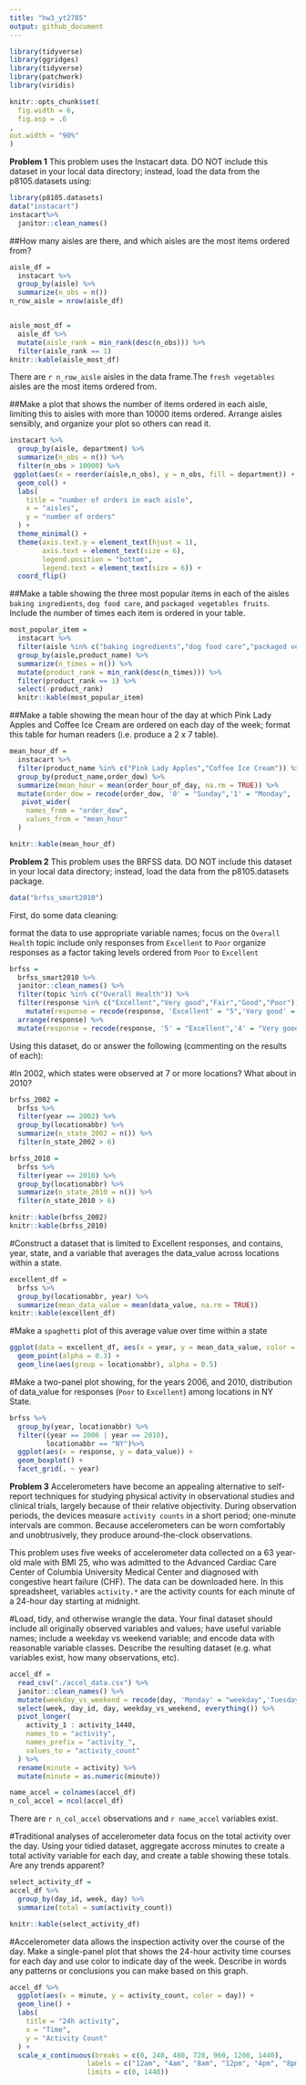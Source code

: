 ```yaml
---
title: "hw3_yt2785"
output: github_document
---
```


```r
library(tidyverse)
library(ggridges)
library(tidyverse)
library(patchwork)
library(viridis)

knitr::opts_chunk$set(
  fig.width = 6,
  fig.asp = .6
,
out.width = "90%"
)
```

**Problem 1**
This problem uses the Instacart data. DO NOT include this dataset in your local data directory; instead, load the data from the p8105.datasets using:

```r
library(p8105.datasets) 
data("instacart")
instacart%>% 
  janitor::clean_names()
```

##How many aisles are there, and which aisles are the most items ordered from?

```r
aisle_df = 
  instacart %>%
  group_by(aisle) %>% 
  summarize(n_obs = n())
n_row_aisle = nrow(aisle_df)


aisle_most_df = 
  aisle_df %>% 
  mutate(aisle_rank = min_rank(desc(n_obs))) %>% 
  filter(aisle_rank == 1) 
knitr::kable(aisle_most_df)
```

There are `r n_row_aisle` aisles in the data frame.The `fresh vegetables` aisles are the most items ordered from.

##Make a plot that shows the number of items ordered in each aisle, limiting this to aisles with more than 10000 items ordered. Arrange aisles sensibly, and organize your plot so others can read it.

```r
instacart %>%
  group_by(aisle, department) %>% 
  summarize(n_obs = n()) %>% 
  filter(n_obs > 10000) %>% 
 ggplot(aes(x = reorder(aisle,n_obs), y = n_obs, fill = department)) +
  geom_col() +
  labs(
    title = "number of orders in each aisle",
    x = "aisles",
    y = "number of orders"
  ) + 
  theme_minimal() +
  theme(axis.text.y = element_text(hjust = 1), 
        axis.text = element_text(size = 6),
        legend.position = "bottom",
        legend.text = element_text(size = 6)) + 
  coord_flip()
```

##Make a table showing the three most popular items in each of the aisles `baking ingredients`, `dog food care`, and `packaged vegetables fruits`. Include the number of times each item is ordered in your table.

```r
most_popular_item = 
  instacart %>% 
  filter(aisle %in% c("baking ingredients","dog food care","packaged vegetables fruits")) %>% 
  group_by(aisle,product_name) %>% 
  summarize(n_times = n()) %>% 
  mutate(product_rank = min_rank(desc(n_times))) %>% 
  filter(product_rank == 1) %>% 
  select(-product_rank)
  knitr::kable(most_popular_item)
```


##Make a table showing the mean hour of the day at which Pink Lady Apples and Coffee Ice Cream are ordered on each day of the week; format this table for human readers (i.e. produce a 2 x 7 table).

```r
mean_hour_df = 
  instacart %>%
  filter(product_name %in% c("Pink Lady Apples","Coffee Ice Cream")) %>% 
  group_by(product_name,order_dow) %>% 
  summarize(mean_hour = mean(order_hour_of_day, na.rm = TRUE)) %>%
  mutate(order_dow = recode(order_dow, '0' = "Sunday",'1' = "Monday", '2' = "Tuesday", '3' = "Wednesday", '4' = "Thursday", '5' = "Friday", '6' = "Saturday")) %>% 
   pivot_wider(
    names_from = "order_dow",
    values_from = "mean_hour"
  ) 

knitr::kable(mean_hour_df)
```

**Problem 2**
This problem uses the BRFSS data. DO NOT include this dataset in your local data directory; instead, load the data from the p8105.datasets package.

```r
data("brfss_smart2010")
```


First, do some data cleaning:

format the data to use appropriate variable names;
focus on the `Overall Health` topic
include only responses from `Excellent` to `Poor`
organize responses as a factor taking levels ordered from `Poor` to `Excellent`

```r
brfss = 
  brfss_smart2010 %>%
  janitor::clean_names() %>% 
  filter(topic %in% c("Overall Health")) %>% 
  filter(response %in% c("Excellent","Very good","Fair","Good","Poor")) %>% 
    mutate(response = recode(response, 'Excellent' = "5",'Very good' = "4", 'Good' = "3", 'Fair' = "2", 'Poor' = "1")) %>% 
  arrange(response) %>% 
  mutate(response = recode(response, '5' = "Excellent",'4' = "Very good", '3' = "Good", '2' = "Fair", '1' = "Poor")) 
```

Using this dataset, do or answer the following (commenting on the results of each):

#In 2002, which states were observed at 7 or more locations? What about in 2010?

```r
brfss_2002 = 
  brfss %>% 
  filter(year == 2002) %>% 
  group_by(locationabbr) %>% 
  summarize(n_state_2002 = n()) %>% 
  filter(n_state_2002 > 6)

brfss_2010 = 
  brfss %>% 
  filter(year == 2010) %>% 
  group_by(locationabbr) %>% 
  summarize(n_state_2010 = n()) %>% 
  filter(n_state_2010 > 6) 

knitr::kable(brfss_2002)
knitr::kable(brfss_2010)
```

#Construct a dataset that is limited to Excellent responses, and contains, year, state, and a variable that averages the data_value across locations within a state. 

```r
excellent_df = 
  brfss %>% 
  group_by(locationabbr, year) %>% 
  summarize(mean_data_value = mean(data_value, na.rm = TRUE)) 
knitr::kable(excellent_df)
```

#Make a `spaghetti` plot of this average value over time within a state 

```r
ggplot(data = excellent_df, aes(x = year, y = mean_data_value, color = locationabbr)) +
  geom_point(alpha = 0.3) +
  geom_line(aes(group = locationabbr), alpha = 0.5)
```

#Make a two-panel plot showing, for the years 2006, and 2010, distribution of data_value for responses (`Poor` to `Excellent`) among locations in NY State.

```r
brfss %>% 
  group_by(year, locationabbr) %>% 
  filter((year == 2006 | year == 2010),
         locationabbr == "NY")%>% 
  ggplot(aes(x = response, y = data_value)) +
  geom_boxplot() +
  facet_grid(. ~ year)
```

**Problem 3**
Accelerometers have become an appealing alternative to self-report techniques for studying physical activity in observational studies and clinical trials, largely because of their relative objectivity. During observation periods, the devices measure `activity counts` in a short period; one-minute intervals are common. Because accelerometers can be worn comfortably and unobtrusively, they produce around-the-clock observations.

This problem uses five weeks of accelerometer data collected on a 63 year-old male with BMI 25, who was admitted to the Advanced Cardiac Care Center of Columbia University Medical Center and diagnosed with congestive heart failure (CHF). The data can be downloaded here. In this spreadsheet, variables `activity.*` are the activity counts for each minute of a 24-hour day starting at midnight.

#Load, tidy, and otherwise wrangle the data. Your final dataset should include all originally observed variables and values; have useful variable names; include a weekday vs weekend variable; and encode data with reasonable variable classes. Describe the resulting dataset (e.g. what variables exist, how many observations, etc).

```r
accel_df = 
  read_csv("./accel_data.csv") %>% 
  janitor::clean_names() %>% 
  mutate(weekday_vs_weekend = recode(day, 'Monday' = "weekday",'Tuesday' = "weekday", 'Wednesday' = "weekday", 'Thursday' = "weekday", 'Friday' = "weekday", 'Saturday' = "weekend", 'Sunday' = "weekend")) %>% 
  select(week, day_id, day, weekday_vs_weekend, everything()) %>% 
  pivot_longer(
    activity_1 : activity_1440,
    names_to = "activity",
    names_prefix = "activity_",
    values_to = "activity_count"
  ) %>% 
  rename(minute = activity) %>% 
  mutate(minute = as.numeric(minute))

name_accel = colnames(accel_df)
n_col_accel = ncol(accel_df)
```
There are `r n_col_accel` observations and `r name_accel` variables exist.


#Traditional analyses of accelerometer data focus on the total activity over the day. Using your tidied dataset, aggregate accross minutes to create a total activity variable for each day, and create a table showing these totals. Are any trends apparent?

```r
select_activity_df = 
accel_df %>% 
  group_by(day_id, week, day) %>% 
  summarize(total = sum(activity_count)) 

knitr::kable(select_activity_df)

```


#Accelerometer data allows the inspection activity over the course of the day. Make a single-panel plot that shows the 24-hour activity time courses for each day and use color to indicate day of the week. Describe in words any patterns or conclusions you can make based on this graph.

```r
accel_df %>% 
  ggplot(aes(x = minute, y = activity_count, color = day)) + 
  geom_line() +
  labs(
    title = "24h activity",
    x = "Time",
    y = "Activity Count"
  ) +
  scale_x_continuous(breaks = c(0, 240, 480, 720, 960, 1200, 1440), 
                   labels = c("12am", "4am", "8am", "12pm", "4pm", "8pm", "12am"),
                   limits = c(0, 1440))

```

